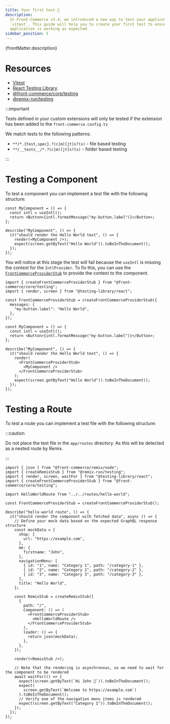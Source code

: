 ```yaml
---
title: Your first test 🧪
description:
  In Front-Commerce v3.4, we introduced a new way to test your application using
  `vitest`. This guide will help you to create your first test to ensure your
  application is working as expected.
sidebar_position: 5
---
```


<p>{frontMatter.description}</p>

<SinceVersion tag="3.4" />

# Resources

- [Vitest](https://vitest.dev/)
- [React Testing Library](https://testing-library.com/docs/react-testing-library/intro/).
- [@front-commerce/core/testing](/docs/3.x/api-reference/front-commerce-core/testing#createfrontcommerceproviderstub)
- [@remix-run/testing](https://remix.run/docs/en/main/other-api/testing)

:::important

Tests defined in your custom extensions will only be tested if the extension has
been added to the `front-commerce.config.ts`

We match tests to the following patterns:

- `**/*.{test,spec}.?(c|m)[jt]s?(x)` - file based testing
- `**/__tests__/*.?(c|m)[jt]s?(x)` - folder based testing

:::

# Testing a Component

To test a component you can implement a test file with the following structure:

```tsx title="app/theme/components/MyComponent.test.tsx"
const MyComponent = () => {
  const intl = useIntl();
  return <Button>{intl.formatMessage("my-button.label")}</Button>;
};

describe("MyComponent", () => {
  it("should render the Hello World text", () => {
    render(<MyComponent />);
    expect(screen.getByText("Hello World")).toBeInTheDocument();
  });
});
```

You will notice at this stage the test will fail because the `useIntl` is
missing the context for the `IntlProvider`. To fix this, you can use the
[`FrontCommerceProviderStub`](/docs/3.x/api-reference/front-commerce-core/testing#createfrontcommerceproviderstub)
to provide the context to the component.

```tsx title="app/theme/components/MyComponent.test.tsx"
import { createFrontCommerceProviderStub } from "@front-commerce/core/testing";
import { render, screen } from "@testing-library/react";

const FrontCommerceProviderStub = createFrontCommerceProviderStub({
  messages: {
    "my-button.label": "Hello World",
  },
});

const MyComponent = () => {
  const intl = useIntl();
  return <Button>{intl.formatMessage("my-button.label")}</Button>;
};

describe("MyComponent", () => {
  it("should render the Hello World text", () => {
    render(
      <FrontCommerceProviderStub>
        <MyComponent />
      </FrontCommerceProviderStub>
    );
    expect(screen.getByText("Hello World")).toBeInTheDocument();
  });
});
```

# Testing a Route

To test a route you can implement a test file with the following structure:

:::caution

Do not place the test file in the `app/routes` directory. As this will be
detected as a nested route by Remix.

:::

```tsx title="app/__tests__/routes/hello-world.test.tsx"
import { json } from "@front-commerce/remix/node";
import { createRemixStub } from "@remix-run/testing";
import { render, screen, waitFor } from "@testing-library/react";
import { createFrontCommerceProviderStub } from "@front-commerce/core/testing";

import HelloWorldRoute from "../../routes/hello-world";

const FrontCommerceProviderStub = createFrontCommerceProviderStub();

describe("hello-world route", () => {
  it("should render the component with fetched data", async () => {
    // Define your mock data based on the expected GraphQL response structure
    const mockData = {
      shop: {
        url: "https://example.com",
      },
      me: {
        firstname: "John",
      },
      navigationMenu: [
        { id: "1", name: "Category 1", path: "/category-1" },
        { id: "2", name: "Category 2", path: "/category-2" },
        { id: "3", name: "Category 3", path: "/category-3" },
      ],
      title: "Hello World",
    };

    const RemixStub = createRemixStub([
      {
        path: "/",
        Component: () => (
          <FrontCommerceProviderStub>
            <HelloWorldRoute />
          </FrontCommerceProviderStub>
        ),
        loader: () => {
          return json(mockData);
        },
      },
    ]);

    render(<RemixStub />);

    // Note that the rendering is asynchronous, so we need to wait for the component to be rendered
    await waitFor(() => {
      expect(screen.getByText(`Hi John 👋`)).toBeInTheDocument();
      expect(
        screen.getByText(`Welcome to https://example.com`)
      ).toBeInTheDocument();
      // Verify one of the navigation menu items is rendered
      expect(screen.getByText("Category 1")).toBeInTheDocument();
    });
  });
});
```
